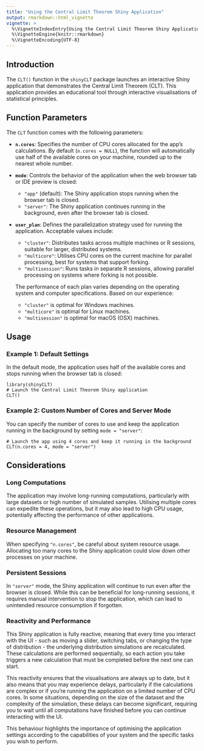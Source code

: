---
title: "Using the Central Limit Theorem Shiny Application"
output: rmarkdown::html_vignette
vignette: >
  %\VignetteIndexEntry{Using the Central Limit Theorem Shiny Application}
  %\VignetteEngine{knitr::rmarkdown}
  %\VignetteEncoding{UTF-8}
---

## Introduction

The `CLT()` function in the `shinyCLT` package launches an interactive Shiny application that demonstrates the Central Limit Theorem (CLT). This application provides an educational tool through interactive visualisations of statistical principles.

## Function Parameters

The `CLT` function comes with the following parameters:

- **`n.cores`**: Specifies the number of CPU cores allocated for the app's calculations. By default (`n.cores = NULL`), the function will automatically use half of the available cores on your machine, rounded up to the nearest whole number.

- **`mode`**: Controls the behavior of the application when the web browser tab or IDE preview is closed:
  - `"app"` (default): The Shiny application stops running when the browser tab is closed.
  - `"server"`: The Shiny application continues running in the background, even after the browser tab is closed.

- **`user_plan`**: Defines the parallelization strategy used for running the application. Acceptable values include:
  - `"cluster"`: Distributes tasks across multiple machines or R sessions, suitable for larger, distributed systems.
  - `"multicore"`: Utilises CPU cores on the current machine for parallel processing, best for systems that support forking.
  - `"multisession"`: Runs tasks in separate R sessions, allowing parallel processing on systems where forking is not possible.

  The performance of each plan varies depending on the operating system and computer specifications. Based on our experience:
  - `"cluster"` is optimal for Windows machines.
  - `"multicore"` is optimal for Linux machines.
  - `"multisession"` is optimal for macOS (OSX) machines.

## Usage

### Example 1: Default Settings

In the default mode, the application uses half of the available cores and stops running when the browser tab is closed:

```
library(shinyCLT)
# Launch the Central Limit Theorem Shiny application
CLT()
```

### Example 2: Custom Number of Cores and Server Mode

You can specify the number of cores to use and keep the application running in the background by setting `mode = "server"`:

```
# Launch the app using 4 cores and keep it running in the background
CLT(n.cores = 4, mode = "server")
```

## Considerations

### Long Computations

The application may involve long-running computations, particularly with large datasets or high number of simulated samples. Utilising multiple cores can expedite these operations, but it may also lead to high CPU usage, potentially affecting the performance of other applications.

### Resource Management

When specifying `"n.cores"`, be careful about system resource usage. Allocating too many cores to the Shiny application could slow down other processes on your machine.

### Persistent Sessions

In `"server"` mode, the Shiny application will continue to run even after the browser is closed. While this can be beneficial for long-running sessions, it requires manual intervention to stop the application, which can lead to unintended resource consumption if forgotten.

### Reactivity and Performance

This Shiny application is fully reactive, meaning that every time you interact with the UI - such as moving a slider, switching tabs, or changing the type of distribution - the underlying distribution simulations are recalculated. These calculations are performed sequentially, so each action you take triggers a new calculation that must be completed before the next one can start.

This reactivity ensures that the visualisations are always up to date, but it also means that you may experience delays, particularly if the calculations are complex or if you're running the application on a limited number of CPU cores. In some situations, depending on the size of the dataset and the complexity of the simulation, these delays can become significant, requiring you to wait until all computations have finished before you can continue interacting with the UI.

This behaviour highlights the importance of optimising the application settings according to the capabilities of your system and the specific tasks you wish to perform.
